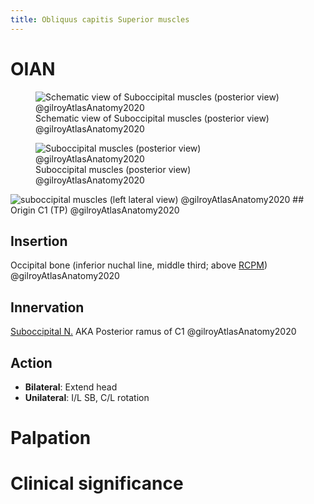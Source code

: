 ```yaml
---
title: Obliquus capitis Superior muscles
---
```


# OIAN
![Schematic view of Suboccipital muscles (posterior view) @gilroyAtlasAnatomy2020](/Alchemy Archive/Anatomy/OIANs/images/suboccipitals 3.6a gilroyAtlasAnatomy2020.png){#fig-suboccipitalmm36aagilroyAtlasAnatomy2020}

![Suboccipital muscles (posterior view) @gilroyAtlasAnatomy2020](/Alchemy Archive/Anatomy/OIANs/images/suboccipitals 3.6b gilroyAtlasAnatomy2020.png){#fig-suboccipitalmm36bagilroyAtlasAnatomy2020}

![suboccipital muscles (left lateral view) @gilroyAtlasAnatomy2020](/Alchemy Archive/Anatomy/OIANs/images/suboccipitals left lateral 3.6c gilroyAtlasAnatomy2020.png){#fig-suboccipitalmm36cagilroyAtlasAnatomy2020}
## Origin
C1 (TP) @gilroyAtlasAnatomy2020

## Insertion
Occipital bone (inferior nuchal line, middle third; above [RCPM]({{< var ref-rectus-capitis-posterior-major >}})) @gilroyAtlasAnatomy2020

## Innervation
[Suboccipital N.]({{< var ref-suboccipital-nerve >}}) AKA Posterior ramus of C1 @gilroyAtlasAnatomy2020

## Action

- **Bilateral**: Extend head
- **Unilateral**: I/L SB, C/L rotation

# Palpation


# Clinical significance